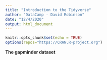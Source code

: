 ---
title: "Introduction to the Tidyverse"
author: "DataCamp - David Robinson"
date: "12/4/2020"
output: html_document
---

```{r setup, include=FALSE}
knitr::opts_chunk$set(echo = TRUE)
options(repos="https://CRAN.R-project.org")
```

**The gapminder dataset**


